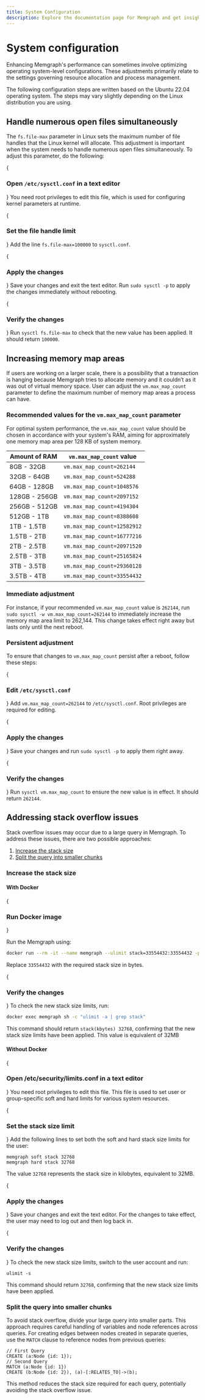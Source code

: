 ```yaml
---
title: System Configuration
description: Explore the documentation page for Memgraph and get insights into system configuration options.
---
```



# System configuration

Enhancing Memgraph's performance can sometimes involve optimizing operating
system-level configurations. These adjustments primarily relate to the settings
governing resource allocation and process management.

The following configuration steps are written based on the Ubuntu 22.04 operating system. 
The steps may vary slightly depending on the Linux distribution you are using. 

## Handle numerous open files simultaneously

The `fs.file-max` parameter in Linux sets the maximum number of file handles
that the Linux kernel will allocate. This adjustment is important when the
system needs to handle numerous open files simultaneously. To adjust this
parameter, do the following:

<Steps>

{<h3>Open `/etc/sysctl.conf` in a text editor</h3>}
You need root privileges to
edit this file, which is used for configuring kernel parameters at runtime.


{<h3>Set the file handle limit</h3>}
Add the line `fs.file-max=100000` to
`sysctl.conf`. 

{<h3>Apply the changes</h3>}
Save your changes and exit the text editor. Run
`sudo sysctl -p` to apply the changes immediately without rebooting.

{<h3>Verify the changes</h3>}
Run `sysctl fs.file-max` to check that the new
value has been applied. It should return `100000`.

</Steps>

## Increasing memory map areas

If users are working on a larger scale, there is a possibility that a
transaction is hanging because Memgraph tries to allocate memory and it couldn’t
as it was out of virtual memory space. User can adjust the `vm.max_map_count`
parameter to define the maximum number of memory map areas a process can have. 

### Recommended values for the `vm.max_map_count` parameter

For optimal system performance, the `vm.max_map_count` value should be chosen in
accordance with your system's RAM, aiming for approximately one memory map area
per 128 KB of system memory.

| Amount of RAM | `vm.max_map_count` value |
|---------------|-------------------------|
| 8GB - 32GB    | `vm.max_map_count=262144`|
| 32GB - 64GB   | `vm.max_map_count=524288`|
| 64GB - 128GB  | `vm.max_map_count=1048576`|
| 128GB - 256GB | `vm.max_map_count=2097152`|
| 256GB - 512GB | `vm.max_map_count=4194304`|
| 512GB - 1TB   | `vm.max_map_count=8388608`|
| 1TB - 1.5TB   | `vm.max_map_count=12582912`|
| 1.5TB - 2TB   | `vm.max_map_count=16777216`|
| 2TB - 2.5TB   | `vm.max_map_count=20971520`|
| 2.5TB - 3TB   | `vm.max_map_count=25165824`|
| 3TB - 3.5TB   | `vm.max_map_count=29360128`|
| 3.5TB - 4TB   | `vm.max_map_count=33554432`|

### Immediate adjustment

For instance, if your recommended `vm.max_map_count` value is `262144`, run
`sudo sysctl -w vm.max_map_count=262144` to immediately increase the memory map
area limit to 262,144. This change takes effect right away but lasts only until
the next reboot.

### Persistent adjustment

To ensure that changes to `vm.max_map_count` persist after a reboot, follow these steps:

<Steps>

{<h3>Edit `/etc/sysctl.conf`</h3>}
Add `vm.max_map_count=262144` to
`/etc/sysctl.conf`. Root privileges are required for editing.

{<h3>Apply the changes</h3>}
Save your changes and run `sudo sysctl -p` to apply
them right away.

{<h3>Verify the changes</h3>}
Run `sysctl vm.max_map_count` to ensure the new
value is in effect. It should return `262144`.

</Steps>

## Addressing stack overflow issues

Stack overflow issues may occur due to a large query in Memgraph. To address
these issues, there are two possible approaches:

1. [Increase the stack size](#increase-the-stack-size)
2. [Split the query into smaller chunks](#split-the-query-into-smaller-chunks)

### Increase the stack size

#### With Docker

<Steps>
{<h3>Run Docker image</h3>}

Run the Memgraph using:

```bash
docker run --rm -it --name memgraph --ulimit stack=33554432:33554432 -p 7687:7687 -p 7444:7444 memgraph/memgraph
```
Replace `33554432` with the required stack size in bytes.

{<h3>Verify the changes</h3>}
To check the new stack size limits, run:

```bash
docker exec memgraph sh -c "ulimit -a | grep stack"
```

This command should return `stack(kbytes) 32768`, confirming that the new stack size limits
have been applied. This value is equivalent of 32MB


</Steps>

#### Without Docker

<Steps>

{<h3>Open /etc/security/limits.conf in a text editor</h3>}
You need root privileges to edit this file. This file is used to set user or
group-specific soft and hard limits for various system resources.

{<h3>Set the stack size limit</h3>}
Add the following lines to set both the soft and hard stack size limits for the
user:

```
memgraph soft stack 32768
memgraph hard stack 32768
```

The value `32768` represents the stack size in kilobytes, equivalent to 32MB.

{<h3>Apply the changes</h3>}
Save your changes and exit the text editor. For the changes to take effect, the
user may need to log out and then log back in.

{<h3>Verify the changes</h3>}
To check the new stack size limits, switch to the user account and run:

```
ulimit -s
```

This command should return `32768`, confirming that the new stack size limits
have been applied.

</Steps>

### Split the query into smaller chunks

To avoid stack overflow, divide your large query into smaller parts. This
approach requires careful handling of variables and node references across
queries. For creating edges between nodes created in separate queries, use the
`MATCH` clause to reference nodes from previous queries:

```cypher
// First Query
CREATE (a:Node {id: 1});
// Second Query
MATCH (a:Node {id: 1})
CREATE (b:Node {id: 2}), (a)-[:RELATES_TO]->(b);
```
This method reduces the stack size required for each query, potentially avoiding
the stack overflow issue.
